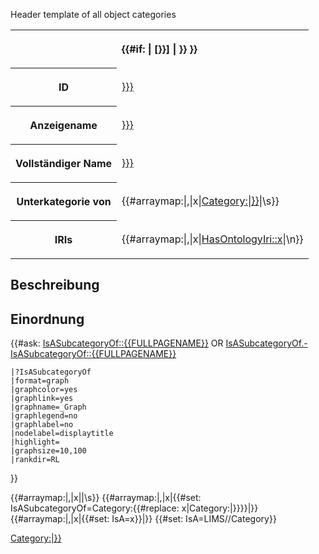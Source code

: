 <noinclude>Header template of all object categories 

</noinclude><includeonly><table class="info_box">
<tr>
<th class="heading" colspan="2">{{#if: {{{display_name|}}}|{{{display_name|}}} [{{{id|{{PAGENAME}}}}}] | {{{id|{{PAGENAME}}}}} }}</th>
</tr>
<tr>
<th>ID</th>
<td>[[HasId::{{{id|{{PAGENAME}}}}}]]</td>
</tr>
<tr>
<th>Anzeigename</th>
<td>[[HasDisplayName::{{{display_name|}}}]]</td>
</tr>
<tr>
<th>Vollständiger Name</th>
<td>[[HasName::{{{full_name|}}}]]</td>
</tr>
<tr>
<th>Unterkategorie von</th>
<td>{{#arraymap:{{{sub_category_of|}}}|,|x|[[:Category:{{#replace: x|Category:|}}]]|\s}}</td>
</tr>
<tr>
<th>IRIs</th>
<td>{{#arraymap:{{{ontology_iri|}}}|,|x|[[HasOntologyIri::x]]|\n}}</td>
</tr>
</table>{{LIMS/Common |{{{category_group_name}}}|Category|name={{{display_name|}}}}}

== Beschreibung ==
{{{description|}}}

== Einordnung ==
{{#ask: [[IsASubcategoryOf::{{FULLPAGENAME}}]]
OR [[IsASubcategoryOf.-IsASubcategoryOf::{{FULLPAGENAME}}]]
 |?IsASubcategoryOf
 |format=graph
 |graphcolor=yes
 |graphlink=yes
 |graphname=_Graph
 |graphlegend=no
 |graphlabel=no
 |nodelabel=displaytitle
 |highlight={{FULLPAGENAME}}
 |graphsize=10,100
 |rankdir=RL
}}

{{#arraymap:{{{sub_category_of|}}}|,|x|[[Category:{{#replace: x|Category:|}}]]|\s}}
{{#arraymap:{{{sub_category_of|}}}|,|x|{{#set: IsASubcategoryOf=Category:{{#replace: x|Category:|}}}}|}}
{{#arraymap:{{{category_type|}}}|,|x|{{#set: IsA=x}}|}}
{{#set: IsA=LIMS/{{{category_group_name}}}/Category}}
</includeonly>